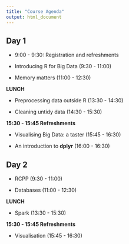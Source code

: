 ```yaml
---
title: "Course Agenda"
output: html_document
---
```



## Day 1

- 9:00 - 9:30: Registration and refreshments

- Introducing R for Big Data  (9:30 - 11:00)

- Memory matters (11:00 - 12:30)

**LUNCH**

- Preprocessing data outside R (13:30 - 14:30)

- Cleaning untidy data (14:30 - 15:30)

**15:30 - 15:45 Refreshments**

- Visualising Big Data: a taster (15:45 - 16:30)

- An introduction to **dplyr** (16:00 - 16:30)

## Day 2

- RCPP  (9:30 - 11:00)

- Databases (11:00 - 12:30)

**LUNCH**

- Spark (13:30 - 15:30)

**15:30 - 15:45 Refreshments**

- Visualisation (15:45 - 16:30)